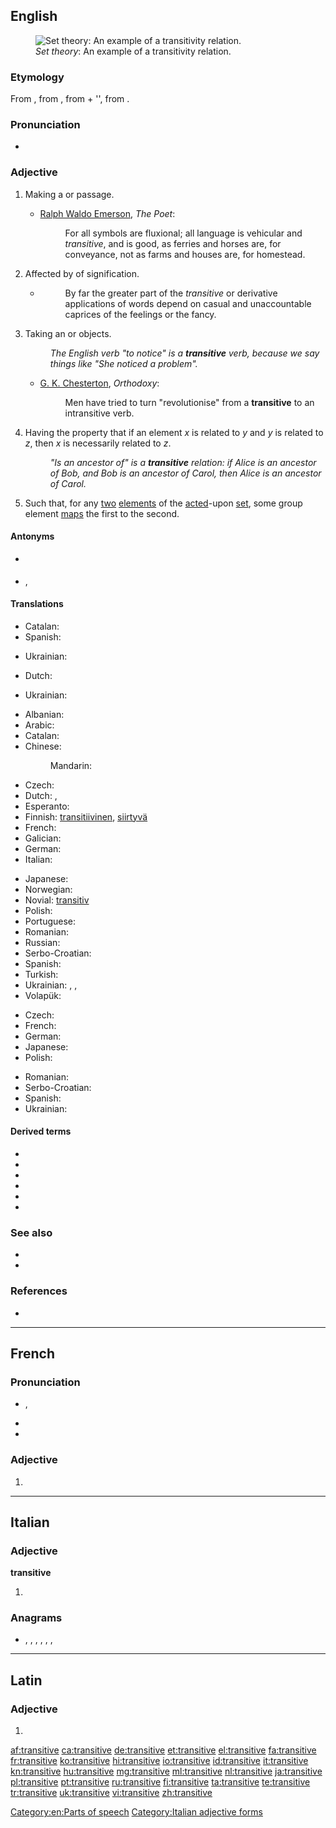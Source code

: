 ==English==
[[File:Transitive.PNG|thumb|''Set theory'': An example of a transitivity relation.]]

===Etymology===
From {{etyl|la|en}} {{term|transitivus|lang=la}}, from {{term|transitus|lang=la}}, from {{term|trans||across|lang=la}} + {{term|itus|lang=la}}'', from {{term|eo||to go|lang=la}}.

===Pronunciation===
* {{audio|en-us-transitive.ogg|Audio (US)}}

===Adjective===
{{en-adj|-}}

# Making a {{l|en|transit}} or passage.
#* {{rfdate}} [[w:Ralph Waldo Emerson|Ralph Waldo Emerson]], ''The Poet'':
#*: For all symbols are fluxional; all language is vehicular and ''transitive'', and is good, as ferries and horses are, for conveyance, not as farms and houses are, for homestead.
# Affected by {{l|en|transference}} of signification.
#* {{rfquotek|[[w:John Stuart Mill|John Stuart Mill]]}}
#*: By far the greater part of the ''transitive'' or derivative applications of words depend on casual and unaccountable caprices of the feelings or the fancy.
# {{context|grammar|of a verb|lang=en}} Taking an {{l|en|object}} or objects.
#: ''The English verb "to notice" is a '''transitive''' verb, because we say things like "She noticed <em>a problem</em>".''
#* {{rfdate}} [[w:G. K. Chesterton|G. K. Chesterton]], ''Orthodoxy'':
#*: Men have tried to turn "revolutionise" from a '''transitive''' to an intransitive verb.
# {{context|set theory|of a [[relation]] on a [[set]]|lang=en}} Having the property that if an element ''x'' is related to ''y'' and ''y'' is related to ''z'', then ''x'' is necessarily related to ''z''.
#: ''"Is an ancestor of" is a '''transitive''' relation: if Alice is an ancestor of Bob, and Bob is an ancestor of Carol, then Alice is an ancestor of Carol.''
# {{context|algebra|of a {{soplink|group|action}}}} Such that, for any [[two]] [[element]]s of the [[act]]ed-upon [[set]], some group element [[map]]s the first to the second.

====Antonyms====
* {{sense|grammar, of a verb: taking an object}} {{l|en|intransitive}}
* {{sense|set theory, of a relation on a set}} {{l|en|intransitive}}, {{l|en|nontransitive}}

====Translations====
{{trans-top|making a transit or passage}}
* Catalan: {{t+|ca|transitiu}}
* Spanish: {{t+|es|transitivo}}
{{trans-mid}}
* Ukrainian: {{t+|uk|перехідний|sc=Cyrl}}
{{trans-bottom}}

{{trans-top|affected by transference of signification}}
* Dutch: {{t+|nl|overdrachtelijk}}
{{trans-mid}}
* Ukrainian: {{t|uk|образний|sc=Cyrl}}
{{trans-bottom}}

{{trans-top|grammar, of a verb: taking an object or objects}}
* Albanian: {{t|sq|kalimtar}}
* Arabic: {{t|ar|متعدٍ|tr=muta`addin}} {{qualifier|indefinite}}
* Catalan: {{t+|ca|transitiu}}
* Chinese:
*: Mandarin: {{t+|cmn|及物|tr=jíwù|sc=Hani}}
* Czech: {{t|cs|přechodný}}
* Dutch: {{t|nl|overgankelijk}}, {{t+|nl|transitief}}
* Esperanto: {{t+|eo|transitiva}}
* Finnish: [[transitiivinen]], [[siirtyvä]]
* French: {{t+|fr|transitif}}
* Galician: {{t|gl|transitivo}}
* German: {{t+|de|transitiv}}
* Italian: {{t+|it|transitivo}}
{{trans-mid}}
* Japanese: {{t|ja|他動|tr=たどう, tadō}}
* Norwegian: {{t+|no|transitiv}}
* Novial: [[transitiv]]
* Polish: {{t+|pl|przechodni}}
* Portuguese: {{t+|pt|transitivo}}
* Romanian: {{t|ro|tranzitiv}}
* Russian: {{t+|ru|переходный|tr=perexódnyj}}
* Serbo-Croatian: {{t|sh|prijélazan}}
* Spanish: {{t+|es|transitivo}}
* Turkish: {{t+|tr|geçişli}}
* Ukrainian: {{t+|uk|перехідний|sc=Cyrl}}, {{t|uk|перехідне дієслово|sc=Cyrl}}, {{t|uk|форма перехідного дієслова|sc=Cyrl}}
* Volapük: {{t+|vo|loveädik}}
{{trans-bottom}}

{{trans-top|set theory, of a relation on a set}}
* Czech: {{t|cs|tranzitivní}}
* French: {{t+|fr|transitif}}
* German: {{t+|de|transitiv}}
* Japanese: {{t|ja|推移的|tr=すいいてき, suiï-teki|sc=Jpan}}
* Polish: {{t+|pl|przechodni}}
{{trans-mid}}
* Romanian: {{t|ro|tranzitiv}}
* Serbo-Croatian: {{t|sh|trȁnzitīvan}}
* Spanish: {{t+|es|transitivo}}
* Ukrainian: {{t+|uk|перехідний|sc=Cyrl}}
{{trans-bottom}}

{{trans-top|of a group action}}
{{trans-mid}}
{{trans-bottom}}

====Derived terms====
* {{l|en|ditransitive}}
* {{l|en|monotransitive}}
* {{l|en|complex transitive}}
* {{l|en|transitively}}
* {{l|en|transitiveness}}
* {{l|en|transitive verb}}

===See also===
* {{l|en|reflexive}}<!--mathematics sense-->
* {{l|en|symmetric}}<!--mathematics sense-->

===References===
* {{R:Webster 1913}}

[[Category:en:Parts of speech]]

----

==French==

===Pronunciation===
* {{IPA|/tʁɑ̃.zi.tiv/|lang=fr}}, {{X-SAMPA|/tRA~.zi.tiv/}}
* {{rhymes|iv|lang=fr}}
* {{homophones|transitives|lang=fr}}

===Adjective===
{{fr-adj-form}}

# {{feminine of|transitif|lang=fr}}

----

==Italian==

===Adjective===
'''transitive''' {{p}}

# {{feminine of|transitivo|lang=it}}

===Anagrams===
* {{l|it|intervista}}, {{l|it|intestarvi}}, {{l|it|intraviste}}, {{l|it|rinvestita}}, {{l|it|rinvitaste}}, {{l|it|strinatevi}}, {{l|it|vetrinista}}

[[Category:Italian adjective forms]]

----

==Latin==

===Adjective===
{{la-adj-form|transitīve}}

# {{inflection of|transitīvus||voc|m|s|lang=la}}

[[af:transitive]]
[[ca:transitive]]
[[de:transitive]]
[[et:transitive]]
[[el:transitive]]
[[fa:transitive]]
[[fr:transitive]]
[[ko:transitive]]
[[hi:transitive]]
[[io:transitive]]
[[id:transitive]]
[[it:transitive]]
[[kn:transitive]]
[[hu:transitive]]
[[mg:transitive]]
[[ml:transitive]]
[[nl:transitive]]
[[ja:transitive]]
[[pl:transitive]]
[[pt:transitive]]
[[ru:transitive]]
[[fi:transitive]]
[[ta:transitive]]
[[te:transitive]]
[[tr:transitive]]
[[uk:transitive]]
[[vi:transitive]]
[[zh:transitive]]